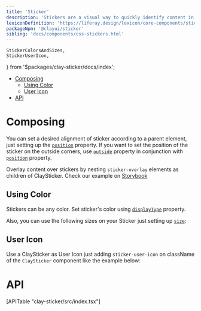 ```yaml
---
title: 'Sticker'
description: 'Stickers are a visual way to quickly identify content in a different way than badges and labels.'
lexiconDefinition: 'https://liferay.design/lexicon/core-components/stickers/'
packageNpm: '@clayui/sticker'
sibling: 'docs/components/css-stickers.html'
---
```


	StickerColorsAndSizes,
	StickerUserIcon,
} from '$packages/clay-sticker/docs/index';

<div class="nav-toc-absolute">
<div class="nav-toc">

-   [Composing](#composing)
    -   [Using Color](#using-color)
    -   [User Icon](#user-icon)
-   [API](#api)

</div>
</div>

# Composing

You can set a desired alignment of sticker according to a parent element, just setting up the [`position`](#api-position) property. If you want to set the position of the sticker on the outside corners, use [`outside`](#api-outside) property in conjunction with [`position`](#api-position) property.

Overlay content over stickers by nesting `sticker-overlay` elements as children of ClaySticker. Check our example on [Storybook](https://storybook-clayui.netlify.com/?path=/story/claysticker--overlay)

## Using Color

Stickers can be any color. Set sticker's color using [`displayType`](#api-displayType) property.

Also, you can use the following sizes on your Sticker just setting up [`size`](#api-size):

<StickerColorsAndSizes />

## User Icon

Use a ClaySticker as User Icon just adding `sticker-user-icon` on className of the `ClaySticker` component like the example below:

<StickerUserIcon />

# API

<div>[APITable "clay-sticker/src/index.tsx"]</div>
